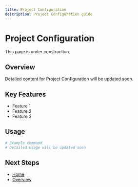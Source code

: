 ```yaml
---
title: Project Configuration
description: Project Configuration guide
---
```


# Project Configuration

This page is under construction.

## Overview

Detailed content for Project Configuration will be updated soon.

## Key Features

- Feature 1
- Feature 2
- Feature 3

## Usage

```bash
# Example command
# Detailed usage will be updated soon
```

## Next Steps

- [Home](/en)
- [Overview](/en/introduction/overview)
